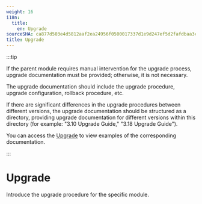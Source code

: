 ```yaml
---
weight: 16
i18n:
  title:
    en: Upgrade
sourceSHA: ca877d503e4d5812aaf2ea24956f0500017337d1e9d247ef5d2fafdbaa3cbd04
title: Upgrade
---
```


:::tip

If the parent module requires manual intervention for the upgrade process, upgrade documentation must be provided; otherwise, it is not necessary.

The upgrade documentation should include the upgrade procedure, upgrade configuration, rollback procedure, etc.

If there are significant differences in the upgrade procedures between different versions, the upgrade documentation should be structured as a directory, providing upgrade documentation for different versions within this directory (for example: "3.10 Upgrade Guide," "3.18 Upgrade Guide").

You can access the [Upgrade](https://product-doc-guide.alauda.cn/template/upgrade/example.html) to view examples of the corresponding documentation.

:::

# Upgrade

Introduce the upgrade procedure for the specific module.
